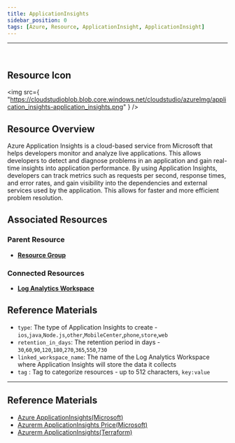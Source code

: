 ```yaml
---
title: ApplicationInsights
sidebar_position: 0
tags: [Azure, Resource, ApplicationInsight, ApplicationInsight]
---
```



<hr />
<br />

## Resource Icon

<img
    src={
        "https://cloudstudioblob.blob.core.windows.net/cloudstudio/azureImg/application_insights-application_insights.png"
    }
/>

## Resource Overview

Azure Application Insights is a cloud-based service from Microsoft that helps developers monitor and analyze live applications. 
This allows developers to detect and diagnose problems in an application and gain real-time insights into application performance. 
By using Application Insights, developers can track metrics such as requests per second, response times, and error rates, and gain visibility into the dependencies and external services used by the application.
This allows for faster and more efficient problem resolution.

## Associated Resources

### Parent Resource

-   [**Resource Group**](https://docs.cstudio.app/docs/resource/azure/Base/ResourceGroup)

### Connected Resources

-   [**Log Analytics Workspace**](https://docs.cstudio.app/docs/resource/azure/LogAnalytics/LogAnalyticsWorkspace)

## Reference Materials


- `type`: The type of Application Insights to create - `ios`,`java`,`Node.js`,`other`,`MobileCenter`,`phone`,`store`,`web`
- `retention_in_days`: The retention period in days - `30`,`60`,`90`,`120`,`180`,`270`,`365`,`550`,`730`
- `linked_workspace_name`: The name of the Log Analytics Workspace where Application Insights will store the data it collects
- `tag` : Tag to categorize resources - up to 512 characters, `key:value`

---

## Reference Materials

-   [Azure ApplicationInsights(Microsoft)](https://learn.microsoft.com/en-us/azure/azure-monitor/app/app-insights-overview?tabs=net)
-   [Azurerm ApplicationInsights Price(Microsoft)](https://azure.microsoft.com/en-us/pricing/details/monitor/)
-   [Azurerm ApplicationInsights(Terraform)](https://registry.terraform.io/providers/hashicorp/azurerm/latest/docs/resources/application_insights)
